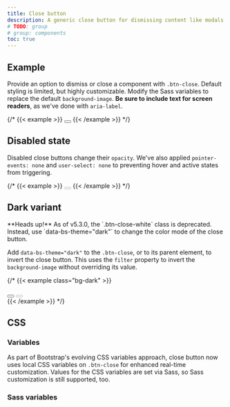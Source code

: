 ```yaml
---
title: Close button
description: A generic close button for dismissing content like modals and alerts.
# TODO: group
# group: components
toc: true
---
```


## Example

Provide an option to dismiss or close a component with `.btn-close`. Default styling is limited, but highly customizable. Modify the Sass variables to replace the default `background-image`. **Be sure to include text for screen readers**, as we've done with `aria-label`.

{/* {{< example >}}
<button type="button" class="btn-close" aria-label="Close"></button>
{{< /example >}} */}

## Disabled state

Disabled close buttons change their `opacity`. We've also applied `pointer-events: none` and `user-select: none` to preventing hover and active states from triggering.

{/* {{< example >}}
<button type="button" class="btn-close" disabled aria-label="Close"></button>
{{< /example >}} */}

## Dark variant

<Callout>
**Heads up!** As of v5.3.0, the `.btn-close-white` class is deprecated. Instead, use `data-bs-theme="dark"` to change the color mode of the close button.
</Callout>

Add `data-bs-theme="dark"` to the `.btn-close`, or to its parent element, to invert the close button. This uses the `filter` property to invert the `background-image` without overriding its value.

{/* {{< example class="bg-dark" >}}
<div data-bs-theme="dark">
  <button type="button" class="btn-close" aria-label="Close"></button>
  <button type="button" class="btn-close" disabled aria-label="Close"></button>
</div>
{{< /example >}} */}

## CSS

### Variables

<AddedIn version="5.3.0" />

As part of Bootstrap's evolving CSS variables approach, close button now uses local CSS variables on `.btn-close` for enhanced real-time customization. Values for the CSS variables are set via Sass, so Sass customization is still supported, too.

<ScssDocs name="close-css-vars" file="scss/_close.scss" />

### Sass variables

<ScssDocs name="close-variables" file="scss/_variables.scss" />
